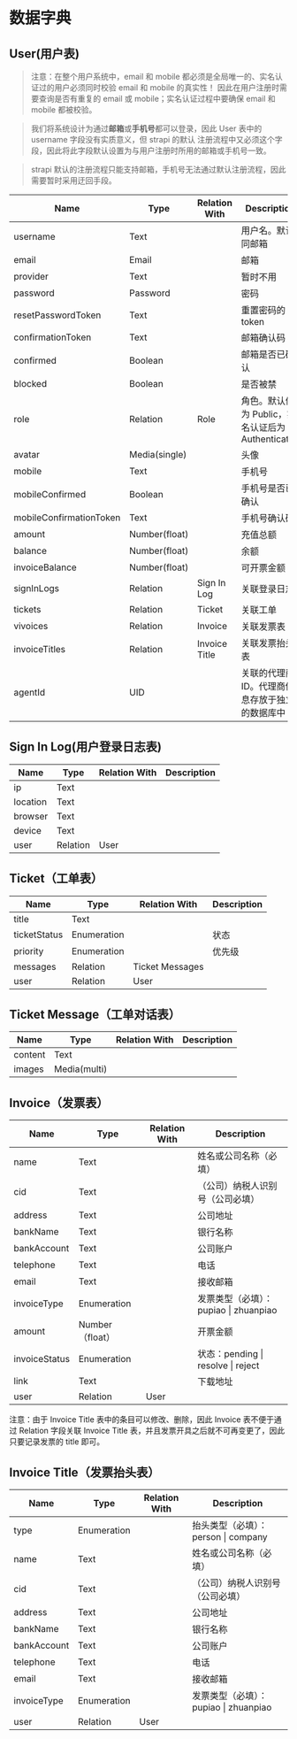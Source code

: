 # 数据字典

## User(用户表)

> 注意：在整个用户系统中，email 和 mobile 都必须是全局唯一的、实名认证过的用户必须同时校验 email 和 mobile 的真实性！
> 因此在用户注册时需要查询是否有重复的 email 或 mobile；实名认证过程中要确保 email 和 mobile 都被校验。

> 我们将系统设计为通过**邮箱**或**手机号**都可以登录，因此 User 表中的 username 字段没有实质意义，但 strapi 的默认
> 注册流程中又必须这个字段，因此将此字段默认设置为与用户注册时所用的邮箱或手机号一致。

> strapi 默认的注册流程只能支持邮箱，手机号无法通过默认注册流程，因此需要暂时采用迂回手段。

| Name                    | Type          | Relation With | Description         |
| ----------------------- | ------------- | ------------- | ------------------- |
| username                | Text          |               | 用户名。默认同邮箱     |
| email                   | Email         |               | 邮箱                 |
| provider                | Text          |               | 暂时不用              |
| password                | Password      |               | 密码                    |
| resetPasswordToken      | Text          |               | 重置密码的 token         |
| confirmationToken       | Text          |               | 邮箱确认码               |
| confirmed               | Boolean       |               | 邮箱是否已确认             |
| blocked                 | Boolean       |               | 是否被禁                |
| role                    | Relation      | Role          | 角色。默认值为 Public，实名认证后为 Authenticated |
| avatar                  | Media(single) |               | 头像                  |
| mobile                  | Text          |               | 手机号                 |
| mobileConfirmed         | Boolean       |               | 手机号是否已确认            |
| mobileConfirmationToken | Text          |               | 手机号确认码              |
| amount                  | Number(float) |               | 充值总额                  |
| balance                 | Number(float) |               | 余额                  |
| invoiceBalance          | Number(float) |               | 可开票金额                  |
| signInLogs              | Relation      | Sign In Log   | 关联登录日志              |
| tickets                 | Relation      | Ticket        | 关联工单                |
| vivoices                | Relation      | Invoice       | 关联发票表                |
| invoiceTitles           | Relation      | Invoice Title | 关联发票抬头表                |
| agentId                 | UID           |               | 关联的代理商ID。代理商信息存放于独立的数据库中 |

## Sign In Log(用户登录日志表)

| Name     | Type     | Relation With | Description |
| -------- | -------- | ------------- | ----------- |
| ip       | Text     |               |             |
| location | Text     |               |             |
| browser  | Text     |               |             |
| device   | Text     |               |             |
| user     | Relation | User          |             |


## Ticket（工单表）

| Name     | Type     | Relation With | Description |
| -------- | -------- | ------------- | ----------- |
| title    | Text     |               |             |
| ticketStatus | Enumeration |           | 状态       |
| priority | Enumeration |               | 优先级      |
| messages | Relation | Ticket Messages |             |
| user     | Relation | User          |             |

## Ticket Message（工单对话表）

| Name    | Type         | Relation With | Description |
| ------- | ------------ | ------------- | ----------- |
| content | Text         |               |             |
| images  | Media(multi) |               |             |

## Invoice（发票表）

| Name          | Type          | Relation With | Description            |
| ------------- | ------------- | ------------- | ---------------------- |
| name        | Text        |               | 姓名或公司名称（必填）            |
| cid         | Text        |               | （公司）纳税人识别号（公司必填）  |
| address     | Text        |               | 公司地址                   |
| bankName    | Text        |               | 银行名称                   |
| bankAccount | Text        |               | 公司账户                   |
| telephone   | Text        |               | 电话                     |
| email       | Text        |               | 接收邮箱                     |
| invoiceType | Enumeration |               | 发票类型（必填）：pupiao \| zhuanpiao |
| amount        | Number（float） |              | 开票金额                   |
| invoiceStatus | Enumeration   |               | 状态：pending \| resolve \| reject |
| link          | Text          |               | 下载地址                   |
| user          | Relation      | User          |                          |

注意：由于 Invoice Title 表中的条目可以修改、删除，因此 Invoice 表不便于通过 Relation
字段关联 Invoice Title 表，并且发票开具之后就不可再变更了，因此只要记录发票的 title 即可。

## Invoice Title（发票抬头表）

| Name        | Type        | Relation With | Description            |
| ----------- | ----------- | ------------- | ---------------------- |
| type        | Enumeration |               | 抬头类型（必填）：person \| company |
| name        | Text        |               | 姓名或公司名称（必填）            |
| cid         | Text        |               | （公司）纳税人识别号（公司必填）  |
| address     | Text        |               | 公司地址                   |
| bankName    | Text        |               | 银行名称                   |
| bankAccount | Text        |               | 公司账户                   |
| telephone   | Text        |               | 电话                     |
| email       | Text        |               | 接收邮箱                     |
| invoiceType | Enumeration |               | 发票类型（必填）：pupiao \| zhuanpiao |
| user        | Relation    | User          |                          |